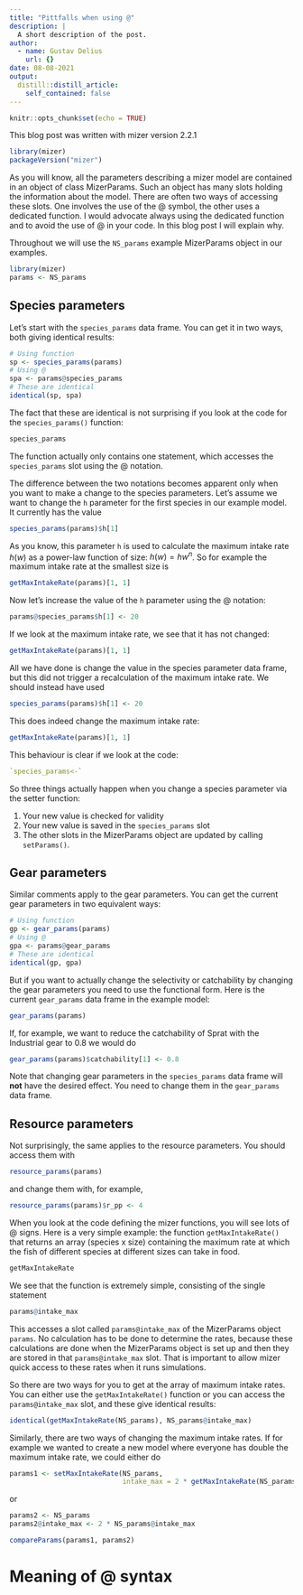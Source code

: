 ```yaml
---
title: "Pittfalls when using @"
description: |
  A short description of the post.
author:
  - name: Gustav Delius
    url: {}
date: 08-08-2021
output:
  distill::distill_article:
    self_contained: false
---
```



```r
knitr::opts_chunk$set(echo = TRUE)
```

This blog post was written with mizer version 2.2.1

```r
library(mizer)
packageVersion("mizer")
```

As you will know, all the parameters describing a mizer model are contained in
an object of class MizerParams. Such an object has many slots holding the
information about the model. There are often two ways of accessing these slots.
One involves the use of the @ symbol, the other uses a dedicated function. I
would advocate always using the dedicated function and to avoid the use of @ in
your code. In this blog post I will explain why.

Throughout we will use the `NS_params` example MizerParams object in our 
examples.

```r
library(mizer)
params <- NS_params
```


## Species parameters

Let's start with the `species_params` data frame. You can get it in two ways,
both giving identical results:

```r
# Using function
sp <- species_params(params)
# Using @
spa <- params@species_params
# These are identical
identical(sp, spa)
```

The fact that these are identical is not surprising if you look at the code
for the `species_params()` function:

```r
species_params
```

The function actually only contains one statement, which accesses the
`species_params` slot using the @ notation.

The difference between the two notations becomes apparent only when you want to
make a change to the species parameters. Let's assume we want to change the `h`
parameter for the first species in our example model. It currently has the value

```r
species_params(params)$h[1]
```

As you know, this parameter `h` is used to calculate the maximum intake rate
$h(w)$ as a power-law function of size: $h(w) = h w^n$. So for example the
maximum intake rate at the smallest size is

```r
getMaxIntakeRate(params)[1, 1]
```

Now let's increase the value of the `h` parameter using the @ notation:

```r
params@species_params$h[1] <- 20
```

If we look at the maximum intake rate, we see that it has not changed:

```r
getMaxIntakeRate(params)[1, 1]
```

All we have done is change the value in the species parameter data frame, but
this did not trigger a recalculation of the maximum intake rate. We should 
instead have used

```r
species_params(params)$h[1] <- 20
```

This does indeed change the maximum intake rate:

```r
getMaxIntakeRate(params)[1, 1]
```

This behaviour is clear if we look at the code:

```r
`species_params<-`
```

So three things actually happen when you change a species parameter via the
setter function: 

1. Your new value is checked for validity
2. Your new value is saved in the `species_params` slot
3. The other slots in the MizerParams object are updated by calling `setParams()`.


## Gear parameters

Similar comments apply to the gear parameters. You can get the current 
gear parameters in two equivalent ways:

```r
# Using function
gp <- gear_params(params)
# Using @
gpa <- params@gear_params
# These are identical
identical(gp, gpa)
```

But if you want to actually change the selectivity or catchability by
changing the gear parameters you need to use the functional form. 
Here is the current `gear_params` data frame in the example model:

```r
gear_params(params)
```

If, for example, we want to reduce the catchability of Sprat with the Industrial
gear to 0.8 we would do

```r
gear_params(params)$catchability[1] <- 0.8
```

Note that changing gear parameters in the `species_params` data frame will
__not__ have the desired effect. You need to change them in the `gear_params`
data frame.


## Resource parameters

Not surprisingly, the same applies to the resource parameters. You should
access them with

```r
resource_params(params)
```

and change them with, for example,

```r
resource_params(params)$r_pp <- 4
```


When you look at the code defining the mizer functions, you will see lots of
@ signs. Here is a very simple example: the function `getMaxIntakeRate()` that
returns an array (species x size) containing the maximum rate at which the fish
of different species at different sizes can take in food.

```r
getMaxIntakeRate
```

We see that the function is extremely simple, consisting of the single 
statement

```r
params@intake_max
```

This accesses a slot called `params@intake_max` of the MizerParams object
`params`. No calculation has to be done to determine the rates, because these
calculations are done when the MizerParams object is set up and then they are
stored in that `params@intake_max` slot. That is important to allow mizer quick
access to these rates when it runs simulations.

So there are two ways for you to get at the array of maximum intake rates. You
can either use the `getMaxIntakeRate()` function or you can access the
`params@intake_max` slot, and these give identical results:

```r
identical(getMaxIntakeRate(NS_params), NS_params@intake_max)
```

Similarly, there are two ways of changing the maximum intake rates. If
for example we wanted to create a new model where everyone has double the 
maximum intake rate, we could either do

```r
params1 <- setMaxIntakeRate(NS_params, 
                            intake_max = 2 * getMaxIntakeRate(NS_params))
```

or

```r
params2 <- NS_params
params2@intake_max <- 2 * NS_params@intake_max
```

```r
compareParams(params1, params2)
```


# Meaning of @ syntax
```r

```
